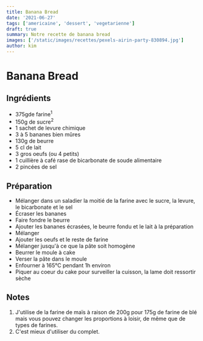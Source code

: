 ```yaml
---
title: Banana Bread
date: '2021-06-27'
tags: ['americaine', 'dessert', 'vegetarienne']
draft: true
summary: Notre recette de banana bread
images: ['/static/images/recettes/pexels-airin-party-830894.jpg']
author: kim
---
```


# Banana Bread

<Pexels
  src="/static/images/recettes/pexels-airin-party-830894.jpg"
  srcurl="https://www.pexels.com/photo/close-up-photography-of-banana-bread-on-saucer-830894/"
  author="Airin Party"
  authorurl="https://www.pexels.com/@airin-party-252379"
  alt="banana bread"
/>

## Ingrédients

- 375gde farine<sup>1</sup>
- 150g de sucre<sup>2</sup>
- 1 sachet de levure chimique
- 3 à 5 bananes bien mûres
- 130g de beurre
- 5 cl de lait
- 3 gros oeufs (ou 4 petits)
- 1 cuillière à café rase de bicarbonate de soude alimentaire
- 2 pincées de sel

## Préparation

- Mélanger dans un saladier la moitié de la farine avec le sucre, la levure, le bicarbonate et le sel
- Écraser les bananes
- Faire fondre le beurre
- Ajouter les bananes écrasées, le beurre fondu et le lait à la préparation
- Mélanger
- Ajouter les oeufs et le reste de farine
- Mélanger jusqu'à ce que la pâte soit homogène
- Beurrer le moule à cake
- Verser la pâte dans le moule
- Enfourner à 165°C pendant 1h environ
- Piquer au coeur du cake pour surveiller la cuisson, la lame doit ressortir sèche

## Notes

1. J'utilise de la farine de maïs à raison de 200g pour 175g de farine de blé mais vous pouvez changer les proportions à loisir, de même que de types de farines.
1. C'est mieux d'utiliser du complet.
